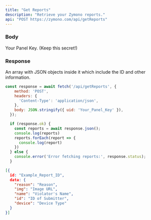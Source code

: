 ```yaml
---
title: "Get Reports"
description: "Retrieve your Zymono reports."
api: "POST https://zymono.com/api/getReports"
---
```


### Body

<ParamField body="uid" type="string">
  Your Panel Key. (Keep this secret!)
</ParamField>

### Response

<ResponseField name="Reports" type="array">
  An array with JSON objects inside it which include the ID and other information.
</ResponseField>

<RequestExample>

```js Example Request
const response = await fetch('/api/getReports', {
    method: 'POST',
    headers: {
      'Content-Type': 'application/json',
    },
    body: JSON.stringify({ uid: 'Your_Panel_Key' }),
  });

  if (response.ok) {
    const reports = await response.json();
    console.log(reports)
    reports.forEach(report => {
      console.log(report)
    })
  } else {
    console.error('Error fetching reports:', response.status);
  }
```

</RequestExample>

<ResponseExample>

```json Response
[{
  id: "Example_Report_ID",
  data: {
    "reason": "Reason",
    "img": "Image URL",
    "name": "Violator's Name",
    "id": "ID of Submitter",
    "device": "Device Type"
  }
}]

```

</ResponseExample>
